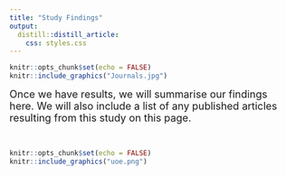 ```yaml
---
title: "Study Findings"
output: 
  distill::distill_article:
    css: styles.css
---
```

```r
knitr::opts_chunk$set(echo = FALSE)
knitr::include_graphics("Journals.jpg")
``` 
<font size="4">Once we have results, we will summarise our findings here. We will also include a list of any published articles resulting from this study on this page.</font>

&nbsp;<br>

```r
knitr::opts_chunk$set(echo = FALSE)
knitr::include_graphics("uoe.png")
``` 
